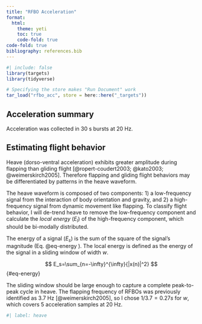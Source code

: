 ```yaml
---
title: "RFBO Acceleration"
format:
  html:
    theme: yeti
    toc: true
    code-fold: true
code-fold: true
bibliography: references.bib
---
```


```r
#| include: false
library(targets)
library(tidyverse)

# Specifying the store makes "Run Document" work
tar_load("rfbo_acc", store = here::here("_targets"))
```

## Acceleration summary

Acceleration was collected in 30 s bursts at 20 Hz.

## Estimating flight behavior

Heave (dorso-ventral acceleration) exhibits greater amplitude during flapping than gliding flight [@ropert-coudert2003; @kato2003; @weimerskirch2005]. Therefore flapping and gliding flight behaviors may be differentiated by patterns in the heave waveform.

The heave waveform is composed of two components: 1) a low-frequency signal from the interaction of body orientation and gravity, and 2) a high-frequency signal from dynamic movement like flapping. To classify flight behavior, I will de-trend heave to remove the low-frequency component and calculate the *local energy* ($E_l$) of the high-frequency component, which should be bi-modally distributed.

The energy of a signal ($E_s$) is the sum of the square of the signal's magnitude (Eq. @eq-energy ). The local energy is defined as the energy of the signal in a sliding window of width $w$.

$$
E_s=\sum_{n=-\infty}^{\infty}{|x(n)|^2}
$$ {#eq-energy}

The sliding window should be large enough to capture a complete peak-to-peak cycle in heave. The flapping frequency of RFBOs was previously identified as 3.7 Hz [@weimerskirch2005], so I chose $1 / 3.7 = 0.27 s$ for $w$, which covers 5 acceleration samples at 20 Hz.

```r
#| label: heave



```
